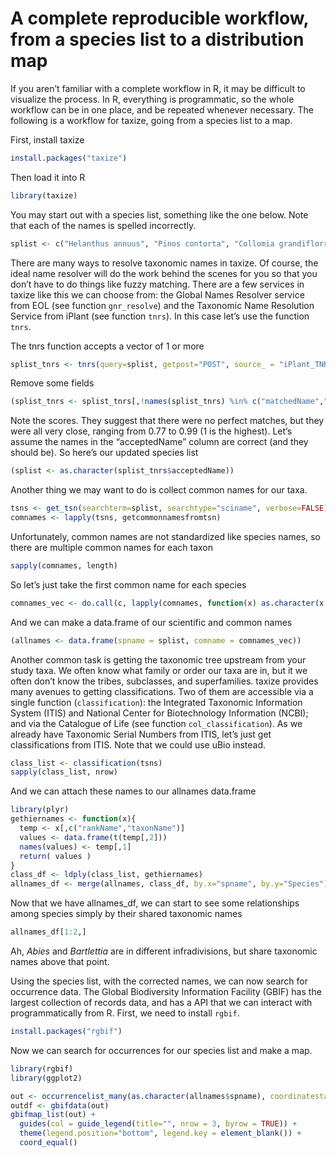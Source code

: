 %\VignetteEngine{knitr}
%\VignetteIndexEntry{An R Markdown Vignette made with knitr}

A complete reproducible workflow, from a species list to a distribution map
======

If you aren't familiar with a complete workflow in R, it may be difficult to visualize the process. In R, everything is programmatic, so the whole workflow can be in one place, and be repeated whenever necessary. The following is a workflow for taxize, going from a species list to a map. 

First, install taxize

```r
install.packages("taxize")
```

Then load it into R

```r
library(taxize)
```

You may start out with a species list, something like the one below. Note that each of the names is spelled incorrectly.

```r
splist <- c("Helanthus annuus", "Pinos contorta", "Collomia grandiflorra")
```

There are many ways to resolve taxonomic names in taxize. Of course, the ideal name resolver will do the work behind the scenes for you so that you don't have to do things like fuzzy matching. There are a few services in taxize like this we can choose from: the Global Names Resolver service from EOL (see function `gnr_resolve`) and the Taxonomic Name Resolution Service from iPlant (see function `tnrs`). In this case let's use the function `tnrs`. 


The tnrs function accepts a vector of 1 or more

```r
splist_tnrs <- tnrs(query=splist, getpost="POST", source_ = "iPlant_TNRS")
```

Remove some fields

```r
(splist_tnrs <- splist_tnrs[,!names(splist_tnrs) %in% c("matchedName","annotations","uri")])
```

Note the scores. They suggest that there were no perfect matches, but they were all very close, ranging from 0.77 to 0.99 (1 is the highest). Let's assume the names in the "acceptedName" column are correct (and they should be). So here's our updated species list

```r
(splist <- as.character(splist_tnrs$acceptedName))
```

Another thing we may want to do is collect common names for our taxa. 

```r
tsns <- get_tsn(searchterm=splist, searchtype="sciname", verbose=FALSE)
comnames <- lapply(tsns, getcommonnamesfromtsn)
```

Unfortunately, common names are not standardized like species names, so there are multiple common names for each taxon

```r
sapply(comnames, length)
```

So let's just take the first common name for each species

```r
comnames_vec <- do.call(c, lapply(comnames, function(x) as.character(x[1,"comname"])))
```

And we can make a data.frame of our scientific and common names

```r
(allnames <- data.frame(spname = splist, comname = comnames_vec))
```

Another common task is getting the taxonomic tree upstream from your study taxa. We often know what family or order our taxa are in, but it we often don't know the tribes, subclasses, and superfamilies. taxize provides many avenues to getting classifications. Two of them are accessible via a single function (`classification`): the Integrated Taxonomic Information System (ITIS) and National Center for Biotechnology Information (NCBI); and via the Catalogue of Life (see function `col_classification`). As we already have Taxonomic Serial Numbers from ITIS, let's just get classifications from ITIS. Note that we could use uBio instead.

```r
class_list <- classification(tsns)
sapply(class_list, nrow)
```

And we can attach these names to our allnames data.frame

```r
library(plyr)
gethiernames <- function(x){
  temp <- x[,c("rankName","taxonName")]
  values <- data.frame(t(temp[,2]))
  names(values) <- temp[,1]
  return( values )
}
class_df <- ldply(class_list, gethiernames)
allnames_df <- merge(allnames, class_df, by.x="spname", by.y="Species")
```

Now that we have allnames_df, we can start to see some relationships among species simply by their shared taxonomic names

```r
allnames_df[1:2,]
```

Ah, *Abies* and *Bartlettia* are in different infradivisions, but share taxonomic names above that point.

Using the species list, with the corrected names, we can now search for occurrence data. The Global Biodiversity Information Facility (GBIF) has the largest collection of records data, and has a API that we can interact with programmatically from R. First, we need to install `rgbif`.

```r
install.packages("rgbif")
```

Now we can search for occurrences for our species list and make a map.

```r
library(rgbif)
library(ggplot2) 

out <- occurrencelist_many(as.character(allnames$spname), coordinatestatus = TRUE, maxresults = 10)
outdf <- gbifdata(out)
gbifmap_list(out) +
  guides(col = guide_legend(title="", nrow = 3, byrow = TRUE)) + 
  theme(legend.position="bottom", legend.key = element_blank()) +
  coord_equal()
```